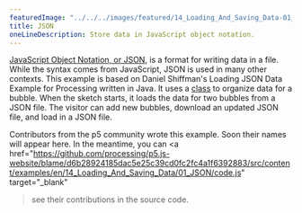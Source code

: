 ```yaml
---
featuredImage: "../../../images/featured/14_Loading_And_Saving_Data-01_JSON-thumbnail.png"
title: JSON
oneLineDescription: Store data in JavaScript object notation.
---
```


<a href="https://developer.mozilla.org/en-US/docs/Learn/JavaScript/Objects/JSON" target="_blank">JavaScript Object Notation, or JSON</a>,
is a format for writing data in a file. While the syntax comes from
JavaScript, JSON is used in many other contexts. This example  is
based on Daniel Shiffman's Loading JSON Data Example for Processing
written in Java. It uses a
<a href="https://p5js.org/reference/#/p5/class" target="_blank">class</a>
to organize data for a bubble. When the sketch starts, it
loads the data for two bubbles from a JSON file. The visitor can add
new bubbles, download an updated JSON file, and load in a JSON file.

Contributors from the p5 community wrote this example. Soon their names will 
appear here. In the meantime, you can 
<a 
href="https://github.com/processing/p5.js-website/blame/d6b28924185dac5e25c39cd0fc2fc4a1f6392883/src/content/examples/en/14_Loading_And_Saving_Data/01_JSON/code.js" target="_blank"
>see their contributions in the source code</a>.